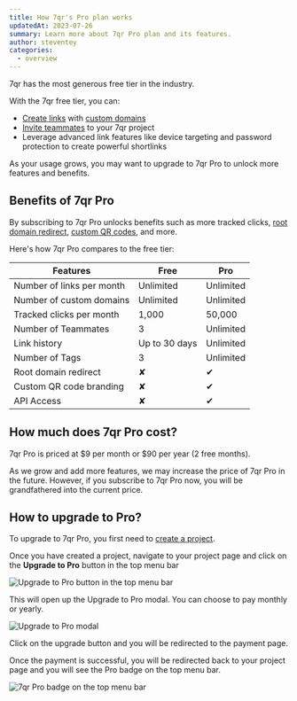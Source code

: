 ```yaml
---
title: How 7qr's Pro plan works
updatedAt: 2023-07-26
summary: Learn more about 7qr Pro plan and its features.
author: steventey
categories:
  - overview
---
```


7qr has the most generous free tier in the industry.

With the 7qr free tier, you can:

- [Create links](how-to-create-link) with [custom domains](how-to-add-custom-domain)
- [Invite teammates](how-to-invite-teammates) to your 7qr project
- Leverage advanced link features like device targeting and password protection to create powerful shortlinks

As your usage grows, you may want to upgrade to 7qr Pro to unlock more features and benefits.

## Benefits of 7qr Pro

By subscribing to 7qr Pro unlocks benefits such as more tracked clicks, [root domain redirect](how-to-redirect-root-domain), [custom QR codes](custom-qr-codes), and more.

Here's how 7qr Pro compares to the free tier:

| Features                  | Free          | Pro       |
| ------------------------- | ------------- | --------- |
| Number of links per month | Unlimited     | Unlimited |
| Number of custom domains  | Unlimited     | Unlimited |
| Tracked clicks per month  | 1,000         | 50,000    |
| Number of Teammates       | 3             | Unlimited |
| Link history              | Up to 30 days | Unlimited |
| Number of Tags            | 3             | Unlimited |
| Root domain redirect      | ✘             | ✔         |
| Custom QR code branding   | ✘             | ✔         |
| API Access                | ✘             | ✔         |

## How much does 7qr Pro cost?

7qr Pro is priced at $9 per month or $90 per year (2 free months).

As we grow and add more features, we may increase the price of 7qr Pro in the future. However, if you subscribe to 7qr Pro now, you will be grandfathered into the current price.

## How to upgrade to Pro?

To upgrade to 7qr Pro, you first need to [create a project](what-is-a-project#how-to-create-a-project).

Once you have created a project, navigate to your project page and click on the **Upgrade to Pro** button in the top menu bar

<Image
  alt="Upgrade to Pro button in the top menu bar"
  src="https://d2vwwcvoksz7ty.cloudfront.net/help/upgrade-to-pro.png"
  width={669}
  height={319}
/>

This will open up the Upgrade to Pro modal. You can choose to pay monthly or yearly.

<Image
  alt="Upgrade to Pro modal"
  src="https://d2vwwcvoksz7ty.cloudfront.net/help/upgrade-to-pro-modal.png"
  width={1014}
  height={736}
/>

Click on the upgrade button and you will be redirected to the payment page.

Once the payment is successful, you will be redirected back to your project page and you will see the Pro badge on the top menu bar.

<Image
  alt="7qr Pro badge on the top menu bar"
  src="https://d2vwwcvoksz7ty.cloudfront.net/help/upgraded-to-pro.png"
  width={669}
  height={319}
/>
